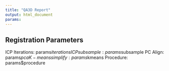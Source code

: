 ```yaml
---
title: "QA3D Report"
output: html_document
params:
---
```


## Registration Parameters
ICP Iterations: params$iterations
ICP subsample: params$subsample
PC Align: params$pca
K-means simplify: params$kmeans
Procedure: params$procedure

